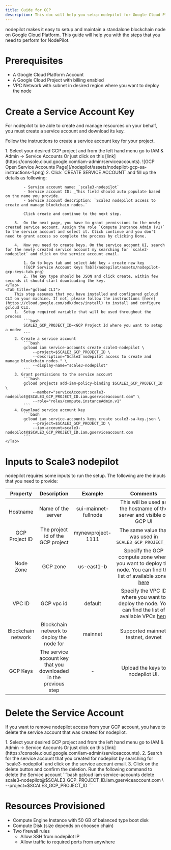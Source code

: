 ```yaml
---
title: Guide for GCP
description: This doc will help you setup nodepilot for Google Cloud Platform Account
---
```


nodepilot makes it easy to setup and maintain a standalone blockchain node on Google Cloud Platform. This guide will help you with the steps that you need to perform for NodePilot.

# Prerequisites

- A Google Cloud Platform Account
- A Google Cloud Project with billing enabled
- VPC Network with subnet in desired region where you want to deploy the node

# Create a Service Account Key

For nodepilot to be able to create and manage resources on your behalf, you must create a service account and download its key.

Follow the instructions to create a service account key for your project.

<Tabs>
	<Tab title="GCP Console">
        1.  Select your desired GCP project and from the left hand menu go to IAM & Admin → Service Accounts
            Or just click on this [link](https://console.cloud.google.com/iam-admin/serviceaccounts).
            ![GCP Open Service Accounts Page](/nodepilot/assets/nodepilot-gcp-sa-instructions-1.png)
        2.  Click `CREATE SERVICE ACCOUNT` and fill up the details as following:

            - Service account name: `scale3-nodepilot`
            - Service account ID: _This field should auto populate based on the name you provide._
            - Service account description: `Scale3 nodepilot access to create and manage blockchain nodes.`

            Click create and continue to the next step.

        3.  On the next page, you have to grant permissions to the newly created service account. Assign the role `Compute Instance Admin (v1)` to the service account and select it. Click continue and you don't need to grant access so complete the process by clicking Done.

        4.  Now you need to create keys. On the service account UI, search for the newly created service account my searching for `scale3-nodepilot` and click on the service account email.

            1. Go to keys tab and select Add key → create new key
            ![GCP Service Account Keys Tab](/nodepilot/assets/nodepilot-gcp-keys-tab.png)
            2. The key type should be JSON and click create, within few seconds it should start downloading the key.
    </Tab>
    <Tab title="gcloud CLI">
        This step assumes that you have installed and configured gcloud CLI on your machine. If not, please follow the instructions [here](https://cloud.google.com/sdk/docs/install) to install and configure gcloud CLI.
        1.  Setup required variable that will be used throughout the process
            ```bash
            SCALE3_GCP_PROJECT_ID=<GCP Project Id where you want to setup a node>
            ```
        2. Create a service account
            ```bash
            gcloud iam service-accounts create scale3-nodepilot \
                --project=$SCALE3_GCP_PROJECT_ID \
                --description="Scale3 nodepilot access to create and manage blockchain nodes." \
                --display-name="scale3-nodepilot"
            ```
        3. Grant permissions to the service account
            ```bash
            gcloud projects add-iam-policy-binding $SCALE3_GCP_PROJECT_ID \
                --member="serviceAccount:scale3-nodepilot@$SCALE3_GCP_PROJECT_ID.iam.gserviceaccount.com" \
                --role="roles/compute.instanceAdmin.v1"
            ```
        4. Download service account key
            ```bash
            gcloud iam service-accounts keys create scale3-sa-key.json \
    	        --project=$SCALE3_GCP_PROJECT_ID \
                --iam-account=scale3-nodepilot@$SCALE3_GCP_PROJECT_ID.iam.gserviceaccount.com
            ```
    </Tab>

</Tabs>

# Inputs to Scale3 nodepilot

nodepilot requires some inputs to run the setup. The following are the inputs that you need to provide:

|      Property      |                           Description                            |       Example        |                                                                               Comments                                                                               |
| :----------------: | :--------------------------------------------------------------: | :------------------: | :------------------------------------------------------------------------------------------------------------------------------------------------------------------: |
|      Hostname      |                        Name of the server                        | sui-mainnet-fullnode |                                                This will be used as the hostname of the server and visible on GCP UI                                                 |
|   GCP Project ID   |                The project id of the GCP project                 |  mynewproject-1111   |                                                       The same value that was used in `SCALE3_GCP_PROJECT_ID`                                                        |
|     Node Zone      |                             GCP zone                             |      us-east1-b      | Specify the GCP compute zone where you want to deploy the node. You can find the list of available zones [here](https://cloud.google.com/compute/docs/regions-zones) |
|       VPC ID       |                            GCP vpc id                            |       default        |   Specify the VPC ID where you want to deploy the node. You can find the list of available VPCs [here](https://console.cloud.google.com/networking/networks/list)    |
| Blockchain network |            Blockchain network to deploy the node for             |       mainnet        |                                                                  Supported mainnet, testnet, devnet                                                                  |
|      GCP Keys      | The service account key that you downloaded in the previous step |          -           |                                                                  Upload the keys to nodepilot UI.                                                                   |

# Delete the Service Account

If you want to remove nodepilot access from your GCP account, you have to delete the service account that was created for nodepilot.

<Tabs>
	<Tab title="GCP Console">
        1. Select your desired GCP project and from the left hand menu go to IAM & Admin → Service Accounts Or just click on this [link](https://console.cloud.google.com/iam-admin/serviceaccounts).
        2. Search for the service account that you created for nodepilot by searching for `scale3-nodepilot` and click on the service account email.
        3. Click on the delete button and confirm the deletion.
    </Tab>
    <Tab title="gcloud CLI">
    	Run the following command to delete the Service account
        ```bash 
        gcloud iam service-accounts delete scale3-nodepilot@$SCALE3_GCP_PROJECT_ID.iam.gserviceaccount.com \
    	    --project=$SCALE3_GCP_PROJECT_ID
        ```
    </Tab>

</Tabs>

# Resources Provisioned

- Compute Engine Instance with 50 GB of balanced type boot disk
- Compute Disk (size depends on choosen chain)
- Two firewall rules
  - Allow SSH from nodepilot IP
  - Allow traffic to required ports from anywhere
